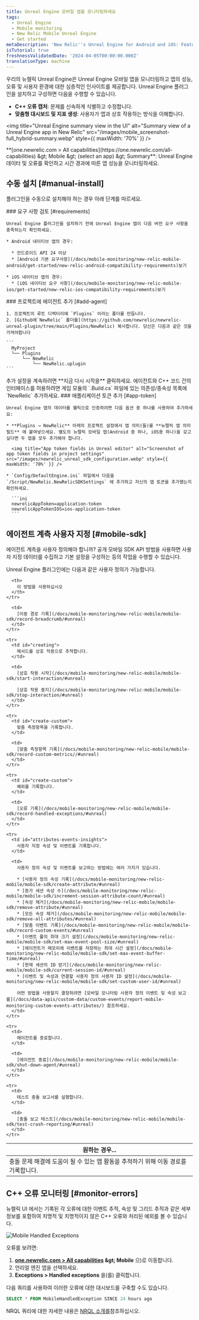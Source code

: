 ```yaml
---
title: Unreal Engine 모바일 앱을 모니터링하세요
tags:
  - Unreal Engine
  - Mobile monitoring
  - New Relic Mobile Unreal Engine
  - Get started
metaDescription: 'New Relic''s Unreal Engine for Android and iOS: Features, compatibility, requirements, installation, and upgrade procedures.'
isTutorial: true
freshnessValidatedDate: '2024-04-05T00:00:00.000Z'
translationType: machine
---
```


우리의 뉴렐릭 Unreal Engine은 Unreal Engine 모바일 앱을 모니터링하고 앱의 성능, 오류 및 사용자 환경에 대한 심층적인 인사이트를 제공합니다. Unreal Engine 플러그인을 설치하고 구성하면 다음을 수행할 수 있습니다.

* **C++ 오류 캡처**: 문제를 신속하게 식별하고 수정합니다.
* **맞춤형 대시보드 및 지표 생성**: 사용자가 앱과 상호 작용하는 방식을 이해합니다.

<img title="Unreal Engine summary view in the UI" alt="Summary view of a Unreal Engine app in New Relic" src="/images/mobile_screenshot-full_hybrid-summary.webp" style={{ maxWidth: '70%' }} />

<figcaption>
  <DNT>**[one.newrelic.com &gt; All capabilities](https://one.newrelic.com/all-capabilities) &amp;gt; Mobile &amp;gt; (select an app) &amp;gt; Summary**</DNT>: Unreal Engine 데이터 및 오류를 확인하고 시간 경과에 따른 앱 성능을 모니터링하세요.
</figcaption>

## 수동 설치 [#manual-install]

플러그인을 수동으로 설치해야 하는 경우 아래 단계를 따르세요.

<Steps>
  <Step>
    ### 요구 사항 검토 [#requirements]

    Unreal Engine 플러그인을 설치하기 전에 Unreal Engine 앱이 다음 버전 요구 사항을 충족하는지 확인하세요.

    * Android 네이티브 앱의 경우:

      * 안드로이드 API 24 이상
      * [Android 기본 요구사항](/docs/mobile-monitoring/new-relic-mobile-android/get-started/new-relic-android-compatibility-requirements)보기

    * iOS 네이티브 앱의 경우:
      * [iOS 네이티브 요구 사항](/docs/mobile-monitoring/new-relic-mobile-ios/get-started/new-relic-ios-compatibility-requirements)보기
  </Step>

  <Step>
    ### 프로젝트에 에이전트 추가 [#add-agent]

    1. 프로젝트의 루트 디렉터리에 `Plugins` 이라는 폴더를 만듭니다.
    2. [Github에`NewRelic` 폴더를](https://github.com/newrelic/newrelic-unreal-plugin/tree/main/Plugins/NewRelic) 복사합니다. 당신은 다음과 같은 것을 가져야합니다

    ```
      MyProject
      └── Plugins
          └── NewRelic
              └── NewRelic.uplugin
    ```
  </Step>

  <Step>
    추가 설정을 계속하려면 **지금 다시 시작을** 클릭하세요.
  </Step>

  <Step>
    에이전트와 C++ 코드 간의 인터페이스를 허용하려면 게임 모듈의 `.Build.cs` 파일에 있는 의존성/종속성 목록에 `NewRelic` 추가하세요.
  </Step>

  <Step>
    ### 애플리케이션 토큰 추가 [#app-token]

    Unreal Engine 앱의 데이터를 웰릭으로 인증하려면 다음 옵션 중 하나를 사용하여 추가하세요:

    * **Plugins → NewRelic** 아래의 프로젝트 설정에서 앱 의미(들)를 **뉴렐릭 앱 의미 필드** 에 붙여넣으세요. 별도의 뉴렐릭 모바일 앱(Android 중 하나, iOS용 하나)을 갖고 싶다면 두 앱을 모두 추가해야 합니다.

      <img title="App token fields in Unreal editor" alt="Screenshot of app token fields in project settings" src="/images/newrelic_unreal_sdk_configuration.webp" style={{ maxWidth: '70%' }} />

    * `Config/DefaultEngine.ini` 파일에서 다음을 `/Script/NewRelic.NewRelicSDKSettings` 에 추가하고 자신의 앱 토큰을 추가했는지 확인하세요.

      ```ini
      newrelicAppToken=application-token
      newrelicAppTokenIOS=ios-application-token
      ```
  </Step>
</Steps>

## 에이전트 계측 사용자 지정 [#mobile-sdk]

에이전트 계측을 사용자 정의해야 합니까? 공개 모바일 SDK API 방법을 사용하면 사용자 지정 데이터를 수집하고 기본 설정을 구성하는 등의 작업을 수행할 수 있습니다.

Unreal Engine 플러그인에는 다음과 같은 사용자 정의가 가능합니다.

<table>
  <thead>
    <tr>
      <th style={{ width: "300px" }}>
        원하는 경우...
      </th>

      <th>
        이 방법을 사용하십시오
      </th>
    </tr>
  </thead>

  <tbody>
    <tr>
      <td id="crash-analysis">
        충돌 문제 해결에 도움이 될 수 있는 앱 활동을 추적하기 위해 이동 경로를 기록합니다.
      </td>

      <td>
        [이동 경로 기록](/docs/mobile-monitoring/new-relic-mobile/mobile-sdk/record-breadcrumb/#unreal)
      </td>
    </tr>

    <tr>
      <td id="creating">
        메서드를 상호 작용으로 추적합니다.
      </td>

      <td>
        [상호 작용 시작](/docs/mobile-monitoring/new-relic-mobile/mobile-sdk/start-interaction/#unreal)

        [상호 작용 중지](/docs/mobile-monitoring/new-relic-mobile/mobile-sdk/stop-interaction/#unreal)
      </td>
    </tr>

    <tr>
      <td id="create-custom">
        맞춤 측정항목을 기록합니다.
      </td>

      <td>
        [맞춤 측정항목 기록](/docs/mobile-monitoring/new-relic-mobile/mobile-sdk/record-custom-metrics//#unreal)
      </td>
    </tr>

    <tr>
      <td id="create-custom">
        예외를 기록합니다.
      </td>

      <td>
        [오류 기록](/docs/mobile-monitoring/new-relic-mobile/mobile-sdk/record-handled-exceptions/#unreal)
      </td>
    </tr>

    <tr>
      <td id="attributes-events-insights">
        사용자 지정 속성 및 이벤트를 기록합니다.
      </td>

      <td>
        사용자 정의 속성 및 이벤트를 보고하는 방법에는 여러 가지가 있습니다.

        * [사용자 정의 속성 기록](/docs/mobile-monitoring/new-relic-mobile/mobile-sdk/create-attribute/#unreal)
        * [증가 세션 속성 수](/docs/mobile-monitoring/new-relic-mobile/mobile-sdk/increment-session-attribute-count/#unreal)
        * [속성 제거](/docs/mobile-monitoring/new-relic-mobile/mobile-sdk/remove-attribute/#unreal)
        * [모든 속성 제거](/docs/mobile-monitoring/new-relic-mobile/mobile-sdk/remove-all-attributes/#unreal)
        * [맞춤 이벤트 기록](/docs/mobile-monitoring/new-relic-mobile/mobile-sdk/record-custom-events/#unreal)
        * [이벤트 풀의 최대 크기 설정](/docs/mobile-monitoring/new-relic-mobile/mobile-sdk/set-max-event-pool-size/#unreal)
        * [에이전트가 메모리에 이벤트를 저장하는 최대 시간 설정](/docs/mobile-monitoring/new-relic-mobile/mobile-sdk/set-max-event-buffer-time/#unreal)
        * [현재 세션의 ID 얻기](/docs/mobile-monitoring/new-relic-mobile/mobile-sdk/current-session-id/#unreal)
        * [이벤트 및 속성과 연결할 사용자 정의 사용자 ID 설정](/docs/mobile-monitoring/new-relic-mobile/mobile-sdk/set-custom-user-id/#unreal)

        어떤 방법을 사용할지 결정하려면 [모바일 모니터링 사용자 정의 이벤트 및 속성 보고를](/docs/data-apis/custom-data/custom-events/report-mobile-monitoring-custom-events-attributes/) 참조하세요.
      </td>
    </tr>

    <tr>
      <td>
        에이전트를 종료합니다.
      </td>

      <td>
        [에이전트 종료](/docs/mobile-monitoring/new-relic-mobile/mobile-sdk/shut-down-agent/#unreal)
      </td>
    </tr>

    <tr>
      <td>
        테스트 충돌 보고서를 실행합니다.
      </td>

      <td>
        [충돌 보고 테스트](/docs/mobile-monitoring/new-relic-mobile/mobile-sdk/test-crash-reporting/#unreal)
      </td>
    </tr>
  </tbody>
</table>

## C++ 오류 모니터링 [#monitor-errors]

뉴렐릭 UI 에서는 기록된 각 오류에 대한 이벤트 추적, 속성 및 그리드 추적과 같은 세부 정보를 포함하여 치명적 및 치명적이지 않은 C++ 오류와 처리된 예외를 볼 수 있습니다.

<img title="Mobile Handled Exceptions" alt="Mobile Handled Exceptions" src="/images/mobile_screenshot-full_handled-exceptions-summary.webp" />

오류를 보려면:

1. <DNT>**[one.newrelic.com &gt; All capabilities](https://one.newrelic.com/all-capabilities) &amp;gt; Mobile**</DNT> 으)로 이동합니다.
2. 언리얼 엔진 앱을 선택하세요.
3. <DNT>**Exceptions &gt; Handled exceptions**</DNT> 을(를) 클릭합니다.

다음 쿼리를 사용하여 이러한 오류에 대한 대시보드를 구축할 수도 있습니다.

```sql
SELECT * FROM MobileHandledException SINCE 24 hours ago
```

NRQL 쿼리에 대한 자세한 내용은 [NRQL 소개를](/docs/query-your-data/nrql-new-relic-query-language/get-started/introduction-nrql-new-relics-query-language/#where)참조하십시오.